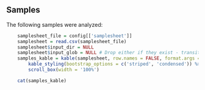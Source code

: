 ## Samples

The following samples were analyzed:


```r
    samplesheet_file = config[['samplesheet']]
    samplesheet = read.csv(samplesheet_file)
    samplesheet$input_dir = NULL
    samplesheet$input_glob = NULL # Drop either if they exist - transition from dir to glob
    samples_kable = kable(samplesheet, row.names = FALSE, format.args = list(big.mark = ',', scientific = FALSE)) %>%
        kable_styling(bootstrap_options = c('striped', 'condensed')) %>%
        scroll_box(width = '100%')
```



```r
    cat(samples_kable)
```
